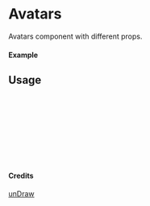 
<Meta of={Avatars} title="unDraw/Avatars" />

# Avatars

Avatars component with different props.

#### Example

<Canvas of={Avatars.Primary} />

## Usage

```ts
import { Avatars } from "yadl-ui";

const Example = () => {
  return (
      <Avatars />
  );
};

export default Example;
```

#### Credits
[unDraw](https://undraw.co/illustrations)
